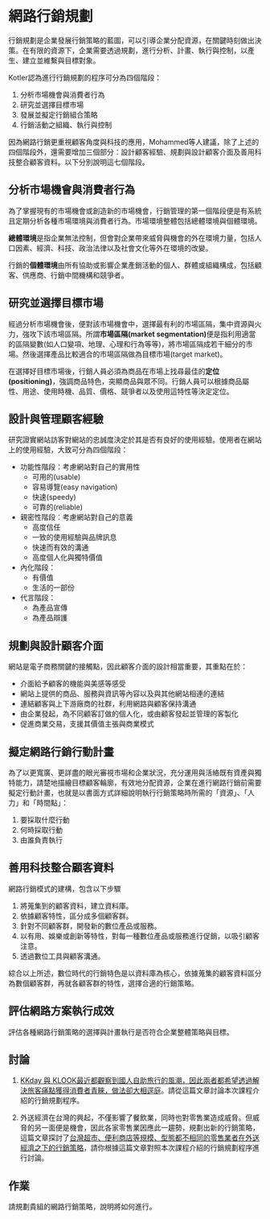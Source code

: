 # 網路行銷規劃{#internet-marketing-planning}

行銷規劃是企業發展行銷策略的藍圖，可以引導企業分配資源，在關鍵時刻做出決策。在有限的資源下，企業需要透過規劃，進行分析、計畫、執行與控制，以產生、建立並維繫與目標對象。

Kotler認為進行行銷規劃的程序可分為四個階段：

1. 分析市場機會與消費者行為
2. 研究並選擇目標市場
3. 發展並擬定行銷組合策略
4. 行銷活動之組織、執行與控制

因為網路行銷更重視顧客角度與科技的應用，Mohammed等人建議，除了上述的四個階段外，還需要增加三個部分：設計顧客經驗、規劃與設計顧客介面及善用科技整合顧客資料。以下分別說明這七個階段。

## 分析市場機會與消費者行為

為了掌握現有的市場機會或創造新的市場機會，行銷管理的第一個階段便是有系統且定期分析各種市場環境與消費者行為。市場環境整體包括總體環境與個體環境。

**總體環境**是指企業無法控制，但會對企業帶來威脅與機會的外在環境力量，包括人口因素、經濟、科技、政治法律以及社會文化等外在環境的改變。

行銷的**個體環境**由所有協助或影響企業產銷活動的個人、群體或組織構成，包括顧客、供應商、行銷中間機構和競爭者。

## 研究並選擇目標市場

經過分析市場機會後，便對該市場機會中，選擇最有利的市場區隔，集中資源與火力，強攻下該市場區隔。所謂**市場區隔(market segmentation)**便是指利用適當的區隔變數(如人口變項、地理、心理和行為等等)，將市場區隔成若干細分的市場。然後選擇產品比較適合的市場區隔做為目標市場(target market)。

在選擇好目標市場後，行銷人員必須為商品在市場上找尋最佳的**定位(positioning)**，強調商品特色，突顯商品與眾不同。行銷人員可以根據商品屬性、用途、使用時機、品質、價格、競爭者以及使用這特性等決定定位。

## 設計與管理顧客經驗

研究證實網站訪客對網站的忠誠度決定於其是否有良好的使用經驗。使用者在網站上的使用經驗，大致可分為四個階段：

- 功能性階段：考慮網站對自己的實用性
    - 可用的(usable)
    - 容易導覽(easy navigation)
    - 快速(speedy)
    - 可靠的(reliable)
  
- 親密性階段：考慮網站對自己的意義
    - 高度信任
    - 一致的使用經驗與品牌訊息
    - 快速而有效的溝通
    - 高度個人化與獨特價值
    
- 內化階段：
    - 有價值
    - 生活的一部份
    
- 代言階段：
    - 為產品宣傳
    - 為產品辯護

## 規劃與設計顧客介面

網站是電子商務關鍵的接觸點，因此顧客介面的設計相當重要，其重點在於：

- 介面給予顧客的機能與美感等感受
- 網站上提供的商品、服務與資訊等內容以及與其他網站相連的連結
- 連結顧客與上下游廠商的社群，利用網路與顧客保持溝通
- 由企業發起，為不同顧客訂做的個人化，或由顧客發起並管理的客製化
- 促進商業交易，支援其價值主張與商業模式

## 擬定網路行銷行動計畫

為了以更寬廣、更詳盡的眼光審視市場和企業狀況，充分運用與活絡既有資產與獨特能力，請楚地描繪目標顧客輪廓，有效地分配資源，企業在進行網路行銷前需要擬定行動計畫，也就是以書面方式詳細說明執行行銷策略時所需的「資源」、「人力」和「時間點」：

1. 要採取什麼行動
2. 何時採取行動
3. 由誰負責執行

## 善用科技整合顧客資料

網路行銷模式的建構，包含以下步驟

1. 將蒐集到的顧客資料，建立資料庫。
2. 依據顧客特性，區分成多個顧客群。
3. 針對不同顧客群，開發新的數位產品或服務。
4. 以有用、娛樂或創新等特性，對每一種數位產品或服務進行促銷，以吸引顧客注意。
5. 透過數位工具與顧客溝通。

綜合以上所述，數位時代的行銷特色是以資料庫為核心，依據蒐集的顧客資料區分為數個顧客群，再就各顧客群的特性，選擇合適的行銷策略。

## 評估網路方案執行成效

評估各種網路行銷策略的選擇與計畫執行是否符合企業整體策略與目標。

## 討論 {-}

1. [KKday 與 KLOOK最近都觀察到國人自助旅行的風潮，因此兩者都希望透過解決旅客痛點獲得消費者青睞，做法卻大相逕庭](https://www.managertoday.com.tw/articles/view/58360)。請從這篇文章討論本次課程介紹的行銷規劃程序。

2. 外送經濟在台灣的興起，不僅影響了餐飲業，同時也對零售業造成威脅。但威脅的另一面便是機會，因此各家零售業因應此一趨勢，規劃出新的行銷策略，這篇文章探討了[台灣超市、便利商店等規模、型態都不相同的零售業者在外送經濟之下的行銷策略](https://www.bnext.com.tw/article/55397/carrefour-foodpanda-delivery)，請你根據這篇文章對照本次課程介紹的行銷規劃程序進行討論。

## 作業 {-}

請規劃貴組的網路行銷策略，說明將如何進行。
